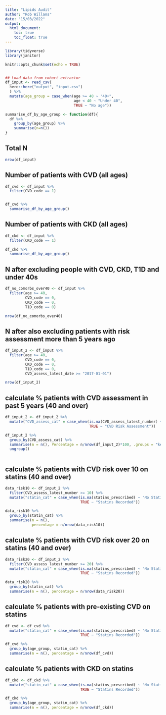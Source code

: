 ```yaml
---
title: "Lipids Audit"
author: "Rob Willans"
date: "15/03/2022"
output: 
  html_document:
    toc: true
    toc_float: true
---
```


```r
library(tidyverse)
library(janitor)

knitr::opts_chunk$set(echo = TRUE)


## Load data from cohort extractor
df_input <- read_csv(
  here::here("output", "input.csv")
  ) %>% 
  mutate(age_group = case_when(age >= 40 ~ "40+",
                               age < 40 ~ "Under 40",
                               TRUE ~ "No age"))

summarise_df_by_age_group <- function(df){
  df %>% 
    group_by(age_group) %>% 
    summarise(n=n())
}

```

## Total N

```r

nrow(df_input)

```

## Number of patients with CVD (all ages)

```r

df_cvd <- df_input %>%
  filter(CVD_code == 1)


df_cvd %>% 
  summarise_df_by_age_group()

```

## Number of patients with CKD (all ages)

```r

df_ckd <- df_input %>%
  filter(CKD_code == 1)

df_ckd %>% 
  summarise_df_by_age_group()

```


## N after excluding people with CVD, CKD, T1D and under 40s

```r

df_no_comorbs_over40 <- df_input %>% 
  filter(age >= 40,
         CVD_code == 0,
         CKD_code == 0, 
         T1D_code == 0)

nrow(df_no_comorbs_over40)

```

## N after also excluding patients with risk assessment more than 5 years ago 

```r

df_input_2 <- df_input %>% 
  filter(age >= 40,
         CVD_code == 0,
         CKD_code == 0, 
         T1D_code == 0,
         CVD_assess_latest_date >= "2017-01-01")

nrow(df_input_2)


```

## calculate % patients with CVD assessment in past 5 years (40 and over)

```r

df_input_2 <- df_input_2 %>% 
  mutate("CVD_assess_cat" = case_when(is.na(CVD_assess_latest_number) ~ "No CVD Risk Assessment Noted",
                                      TRUE ~ "CVD Risk Assessment"))

df_input_2 %>% 
  group_by(CVD_assess_cat) %>% 
  summarise(n = n(), Percentage = n/nrow(df_input_2)*100, .groups = "keep") %>% 
  ungroup()
         
```

## calculate % patients with CVD risk over 10 on statins (40 and over)

```r

data_risk10 <- df_input_2 %>% 
  filter(CVD_assess_latest_number >= 10) %>% 
  mutate("statin_cat" = case_when(is.na(statins_prescribed) ~ "No Statin Recorded",
                                  TRUE ~ "Statins Recorded"))

data_risk10 %>% 
  group_by(statin_cat) %>% 
  summarise(n = n(),
            percentage = n/nrow(data_risk10))

```

## calculate % patients with CVD risk over 20 on statins (40 and over)

```r

data_risk20 <- df_input_2 %>% 
  filter(CVD_assess_latest_number >= 20) %>% 
  mutate("statin_cat" = case_when(is.na(statins_prescribed) ~ "No Statin Recorded",
                                  TRUE ~ "Statins Recorded"))

data_risk20 %>% 
  group_by(statin_cat) %>% 
  summarise(n = n(), percentage = n/nrow(data_risk20))

```


## calculate % patients with pre-existing CVD on statins 

```r

df_cvd <- df_cvd %>% 
  mutate("statin_cat" = case_when(is.na(statins_prescribed) ~ "No Statin Recorded",
                                  TRUE ~ "Statins Recorded"))

df_cvd %>% 
  group_by(age_group, statin_cat) %>% 
  summarise(n = n(), percentage = n/nrow(df_cvd))

```

## calculate % patients with CKD on statins 
```r

df_ckd <- df_ckd %>% 
  mutate("statin_cat" = case_when(is.na(statins_prescribed) ~ "No Statin Recorded",
                                  TRUE ~ "Statins Recorded"))

df_ckd %>% 
  group_by(age_group, statin_cat) %>% 
  summarise(n = n(), percentage = n/nrow(df_ckd))

```